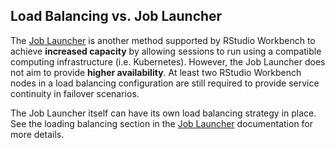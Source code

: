 ## Load Balancing vs. Job Launcher

The [Job Launcher](../job_launcher/job_launcher.qmd) is another method supported by RStudio Workbench to achieve **increased capacity** by allowing sessions to run using a compatible computing infrastructure (i.e. Kubernetes). However, the Job Launcher does not aim to provide **higher availability**. At least two RStudio Workbench nodes in a load balancing configuration are still required to provide service continuity in failover scenarios.

::: {.callout-note}
The Job Launcher itself can have its own load balancing strategy in place. See the loading balancing section in the [Job Launcher](../job_launcher/job_launcher.qmd) documentation for more details.
:::


